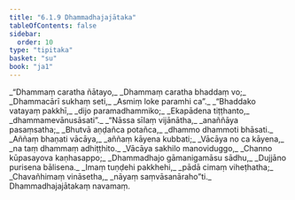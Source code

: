 ```yaml
---
title: "6.1.9 Dhammadhajajātaka"
tableOfContents: false
sidebar:
  order: 10
type: "tipitaka"
basket: "su"
book: "ja1"
---
```



<DynamicBreadcrumb />

<Division number="65" book="ja1">

<Paragraph number="1390" type="verses" book="ja1">
_“Dhammaṃ caratha ñātayo,_  
_Dhammaṃ caratha bhaddaṃ vo;_  
_Dhammacārī sukhaṃ seti,_  
_Asmiṃ loke paramhi ca”._  

</Paragraph>

</Division>
<Division number="66" book="ja1">

<Paragraph number="1391" type="verses" book="ja1">
_“Bhaddako vatayaṃ pakkhī,_  
_dijo paramadhammiko;_  
_Ekapādena tiṭṭhanto,_  
_dhammamevānusāsati”._  

</Paragraph>

</Division>
<Division number="67" book="ja1">

<Paragraph number="1392" type="verses" book="ja1">
_“Nāssa sīlaṃ vijānātha,_  
_anaññāya pasaṃsatha;_  
_Bhutvā aṇḍañca potañca,_  
_dhammo dhammoti bhāsati._  

</Paragraph>

</Division>
<Division number="68" book="ja1">

<Paragraph number="1393" type="verses" book="ja1">
_Aññaṃ bhaṇati vācāya,_  
_aññaṃ kāyena kubbati;_  
_Vācāya no ca kāyena,_  
_na taṃ dhammaṃ adhiṭṭhito._  

</Paragraph>

</Division>
<Division number="69" book="ja1">

<Paragraph number="1394" type="verses" book="ja1">
_Vācāya sakhilo manoviduggo,_  
_Channo kūpasayova kaṇhasappo;_  
_Dhammadhajo gāmanigamāsu sādhu,_  
_Dujjāno purisena bālisena._  

</Paragraph>

</Division>
<Division number="70" book="ja1">

<Paragraph number="1395" type="verses" book="ja1">
_Imaṃ tuṇḍehi pakkhehi,_  
_pādā cimaṃ viheṭhatha;_  
_Chavañhimaṃ vināsetha,_  
_nāyaṃ saṃvāsanāraho”ti._  


</Paragraph>
</Division>

<Paragraph number="1396" type="center" book="ja1">
Dhammadhajajātakaṃ navamaṃ.
</Paragraph>